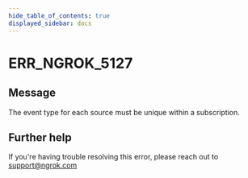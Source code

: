 ```yaml
---
hide_table_of_contents: true
displayed_sidebar: docs
---
```



# ERR_NGROK_5127

## Message

The event type for each source must be unique within a subscription.

<ErrorDetails error="err_ngrok_5127" />

## Further help

If you're having trouble resolving this error, please reach out to [support@ngrok.com](mailto:support@ngrok.com?subject=Help%20with%20ERR_NGROK_5127)

